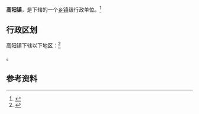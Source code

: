 {{中国乡级行政区|61/05/26/105/000}}

'''高阳镇'''，是{{PRC admin/fullname|61/05/26/105/000|3}}下辖的一个[[乡镇|乡镇]]级行政单位。<ref>{{PRC admin/ref sgc|{{PRC admin/parent|61/05/26/105/000}}}}</ref>

== 行政区划 ==

高阳镇下辖以下地区：<ref>{{PRC admin/ref sgc|61/05/26/105/000}}</ref>

{{PRC admin/children|61/05/26/105/000}}。

== 参考资料 ==

{{reflist}}

{{行政区划小作品}}
{{PRC admin/navcat|61/05/26/105/000}}